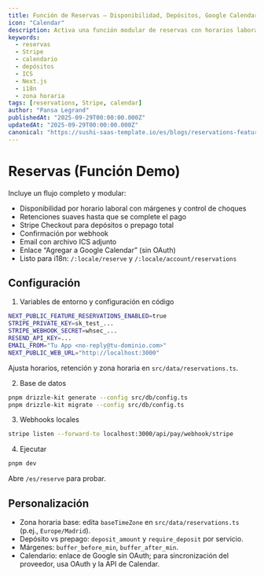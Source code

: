 ```yaml
---
title: Función de Reservas — Disponibilidad, Depósitos, Google Calendar
icon: "Calendar"
description: Activa una función modular de reservas con horarios laborales, depósitos en Stripe Checkout, confirmación por webhook, archivos ICS y enlaces a Google Calendar.
keywords:
  - reservas
  - Stripe
  - calendario
  - depósitos
  - ICS
  - Next.js
  - i18n
  - zona horaria
tags: [reservations, Stripe, calendar]
author: "Pansa Legrand"
publishedAt: "2025-09-29T00:00:00.000Z"
updatedAt: "2025-09-29T00:00:00.000Z"
canonical: "https://sushi-saas-template.io/es/blogs/reservations-feature"
---
```


# Reservas (Función Demo)

Incluye un flujo completo y modular:

- Disponibilidad por horario laboral con márgenes y control de choques
- Retenciones suaves hasta que se complete el pago
- Stripe Checkout para depósitos o prepago total
- Confirmación por webhook
- Email con archivo ICS adjunto
- Enlace “Agregar a Google Calendar” (sin OAuth)
- Listo para i18n: `/:locale/reserve` y `/:locale/account/reservations`

## Configuración

1) Variables de entorno y configuración en código

```bash
NEXT_PUBLIC_FEATURE_RESERVATIONS_ENABLED=true
STRIPE_PRIVATE_KEY=sk_test_...
STRIPE_WEBHOOK_SECRET=whsec_...
RESEND_API_KEY=...
EMAIL_FROM="Tu App <no-reply@tu-dominio.com>"
NEXT_PUBLIC_WEB_URL="http://localhost:3000"
```

Ajusta horarios, retención y zona horaria en `src/data/reservations.ts`.

2) Base de datos

```bash
pnpm drizzle-kit generate --config src/db/config.ts
pnpm drizzle-kit migrate --config src/db/config.ts
```

3) Webhooks locales

```bash
stripe listen --forward-to localhost:3000/api/pay/webhook/stripe
```

4) Ejecutar

```bash
pnpm dev
```

Abre `/es/reserve` para probar.

## Personalización

- Zona horaria base: edita `baseTimeZone` en `src/data/reservations.ts` (p.ej., `Europe/Madrid`).
- Depósito vs prepago: `deposit_amount` y `require_deposit` por servicio.
- Márgenes: `buffer_before_min`, `buffer_after_min`.
- Calendario: enlace de Google sin OAuth; para sincronización del proveedor, usa OAuth y la API de Calendar.
